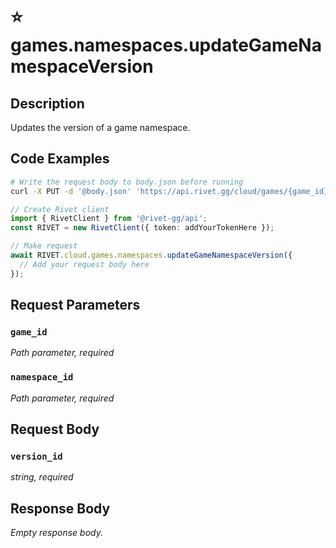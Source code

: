 

# ⭐️ games.namespaces.updateGameNamespaceVersion

## Description

Updates the version of a game namespace.


## Code Examples

<CodeGroup title='Request' tag='PUT' label='https://api.rivet.gg/cloud/games/{game_id}/namespaces/{namespace_id}/version'>

```bash {{ title: 'cURL' }}
# Write the request body to body.json before running
curl -X PUT -d '@body.json' 'https://api.rivet.gg/cloud/games/{game_id}/namespaces/{namespace_id}/version'
```

```ts
// Create Rivet client
import { RivetClient } from '@rivet-gg/api';
const RIVET = new RivetClient({ token: addYourTokenHere });

// Make request
await RIVET.cloud.games.namespaces.updateGameNamespaceVersion({
  // Add your request body here
});
```

</CodeGroup>


## Request Parameters


### `game_id`

_Path parameter, required_





### `namespace_id`

_Path parameter, required_





## Request Body

### `version_id`

_string, required_




## Response Body

_Empty response body._
